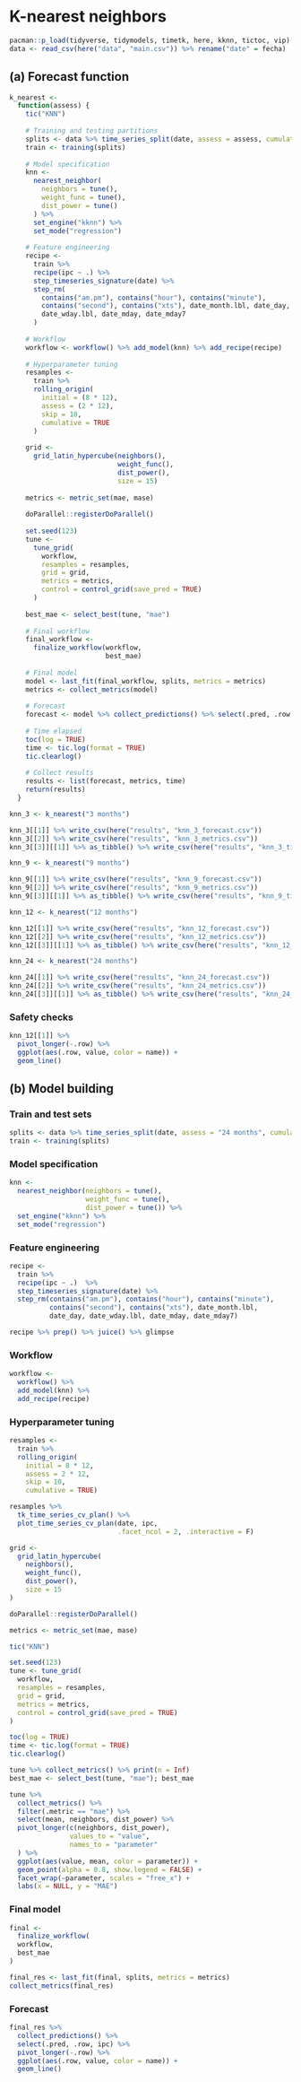 # **K-nearest neighbors**

```r
pacman::p_load(tidyverse, tidymodels, timetk, here, kknn, tictoc, vip)
data <- read_csv(here("data", "main.csv")) %>% rename("date" = fecha)
```

## (a) Forecast function

```r
k_nearest <-
  function(assess) {
    tic("KNN")
    
    # Training and testing partitions
    splits <- data %>% time_series_split(date, assess = assess, cumulative = TRUE)
    train <- training(splits)
    
    # Model specification
    knn <-
      nearest_neighbor(
        neighbors = tune(),
        weight_func = tune(),
        dist_power = tune()
      ) %>%
      set_engine("kknn") %>%
      set_mode("regression")
    
    # Feature engineering
    recipe <-
      train %>%
      recipe(ipc ~ .) %>%
      step_timeseries_signature(date) %>%
      step_rm(
        contains("am.pm"), contains("hour"), contains("minute"),
        contains("second"), contains("xts"), date_month.lbl, date_day,
        date_wday.lbl, date_mday, date_mday7
      )
    
    # Workflow
    workflow <- workflow() %>% add_model(knn) %>% add_recipe(recipe)
    
    # Hyperparameter tuning
    resamples <-
      train %>%
      rolling_origin(
        initial = (8 * 12),
        assess = (2 * 12),
        skip = 10,
        cumulative = TRUE
      )
    
    grid <-
      grid_latin_hypercube(neighbors(),
                           weight_func(),
                           dist_power(),
                           size = 15)
    
    metrics <- metric_set(mae, mase)
    
    doParallel::registerDoParallel()
    
    set.seed(123)
    tune <- 
      tune_grid(
        workflow,
        resamples = resamples,
        grid = grid,
        metrics = metrics,
        control = control_grid(save_pred = TRUE)
      )
    
    best_mae <- select_best(tune, "mae")
    
    # Final workflow
    final_workflow <-
      finalize_workflow(workflow,
                        best_mae)
    
    # Final model
    model <- last_fit(final_workflow, splits, metrics = metrics)
    metrics <- collect_metrics(model)
    
    # Forecast
    forecast <- model %>% collect_predictions() %>% select(.pred, .row, ipc)
    
    # Time elapsed
    toc(log = TRUE)
    time <- tic.log(format = TRUE)
    tic.clearlog()
    
    # Collect results
    results <- list(forecast, metrics, time)
    return(results)
  }
```

```r
knn_3 <- k_nearest("3 months")

knn_3[[1]] %>% write_csv(here("results", "knn_3_forecast.csv"))
knn_3[[2]] %>% write_csv(here("results", "knn_3_metrics.csv"))
knn_3[[3]][[1]] %>% as_tibble() %>% write_csv(here("results", "knn_3_time.csv"))
```

```r
knn_9 <- k_nearest("9 months")

knn_9[[1]] %>% write_csv(here("results", "knn_9_forecast.csv"))
knn_9[[2]] %>% write_csv(here("results", "knn_9_metrics.csv"))
knn_9[[3]][[1]] %>% as_tibble() %>% write_csv(here("results", "knn_9_time.csv"))
```

```r
knn_12 <- k_nearest("12 months")

knn_12[[1]] %>% write_csv(here("results", "knn_12_forecast.csv"))
knn_12[[2]] %>% write_csv(here("results", "knn_12_metrics.csv"))
knn_12[[3]][[1]] %>% as_tibble() %>% write_csv(here("results", "knn_12_time.csv"))
```

```r
knn_24 <- k_nearest("24 months")

knn_24[[1]] %>% write_csv(here("results", "knn_24_forecast.csv"))
knn_24[[2]] %>% write_csv(here("results", "knn_24_metrics.csv"))
knn_24[[3]][[1]] %>% as_tibble() %>% write_csv(here("results", "knn_24_time.csv"))
```

### Safety checks

```r
knn_12[[1]] %>% 
  pivot_longer(-.row) %>% 
  ggplot(aes(.row, value, color = name)) +
  geom_line()
```

## (b) Model building

### Train and test sets

```r
splits <- data %>% time_series_split(date, assess = "24 months", cumulative = TRUE)
train <- training(splits)
```

### Model specification

```r
knn <-
  nearest_neighbor(neighbors = tune(),
                   weight_func = tune(),
                   dist_power = tune()) %>%
  set_engine("kknn") %>% 
  set_mode("regression")
```

### Feature engineering

```r
recipe <- 
  train %>% 
  recipe(ipc ~ .)  %>%
  step_timeseries_signature(date) %>% 
  step_rm(contains("am.pm"), contains("hour"), contains("minute"),
          contains("second"), contains("xts"), date_month.lbl,
          date_day, date_wday.lbl, date_mday, date_mday7)
```

```r
recipe %>% prep() %>% juice() %>% glimpse
```

### Workflow

```r
workflow <- 
  workflow() %>% 
  add_model(knn) %>% 
  add_recipe(recipe)
```

### Hyperparameter tuning

```r
resamples <- 
  train %>% 
  rolling_origin(
    initial = 8 * 12,
    assess = 2 * 12,
    skip = 10,
    cumulative = TRUE)
```

```r
resamples %>%
  tk_time_series_cv_plan() %>%
  plot_time_series_cv_plan(date, ipc, 
                           .facet_ncol = 2, .interactive = F)
```

```r
grid <- 
  grid_latin_hypercube(
    neighbors(),
    weight_func(),
    dist_power(),
    size = 15
)
```

```r
doParallel::registerDoParallel()

metrics <- metric_set(mae, mase)

tic("KNN")

set.seed(123)
tune <- tune_grid(
  workflow,
  resamples = resamples,
  grid = grid,
  metrics = metrics,
  control = control_grid(save_pred = TRUE)
)

toc(log = TRUE)
time <- tic.log(format = TRUE)
tic.clearlog()
```

```r
tune %>% collect_metrics() %>% print(n = Inf)
best_mae <- select_best(tune, "mae"); best_mae
```

```r
tune %>%
  collect_metrics() %>%
  filter(.metric == "mae") %>%
  select(mean, neighbors, dist_power) %>%
  pivot_longer(c(neighbors, dist_power),
               values_to = "value",
               names_to = "parameter"
  ) %>%
  ggplot(aes(value, mean, color = parameter)) +
  geom_point(alpha = 0.8, show.legend = FALSE) +
  facet_wrap(~parameter, scales = "free_x") +
  labs(x = NULL, y = "MAE")
```

### Final model

```r
final <- 
  finalize_workflow(
  workflow,
  best_mae
)
```

```r
final_res <- last_fit(final, splits, metrics = metrics)
collect_metrics(final_res)
```

### Forecast

```r
final_res %>%
  collect_predictions() %>% 
  select(.pred, .row, ipc) %>% 
  pivot_longer(-.row) %>% 
  ggplot(aes(.row, value, color = name)) +
  geom_line()
```
